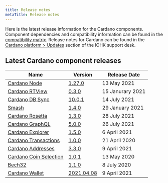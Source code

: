 ```yaml
---
title: Release notes
metaTitle: Release notes
---
```


Here is the latest release information for the Cardano components.
Component dependencies and compatibility information can be found in the [compatibility matrix](/tools/comp-matrix).
Release notes for Cardano can be found in the [Cardano platform > Updates](https://iohk.zendesk.com/hc/en-us/sections/360002160134-Updates) section of the IOHK support desk.

## Latest Cardano component releases

Name | Version | Release Date
-|-|-
[Cardano Node](https://github.com/input-output-hk/cardano-node) | [1.27.0](https://github.com/input-output-hk/cardano-node/releases/tag/1.27.0) | 13 May 2021
[Cardano RTView](https://github.com/input-output-hk/cardano-rt-view) | [0.3.0](https://github.com/input-output-hk/cardano-rt-view/releases/tag/0.3.0) | 15 Janurary 2021
[Cardano DB Sync](https://github.com/input-output-hk/cardano-db-sync/releases) | [10.0.1](https://github.com/input-output-hk/cardano-db-sync/releases/tag/10.0.1) | 14 July 2021
[Smash](https://github.com/input-output-hk/smash) | [1.4.0](https://github.com/input-output-hk/smash/releases/tag/v1.4.0) | 29 January 2021
[Cardano Rosetta](https://github.com/input-output-hk/cardano-rosetta) | [1.3.0](https://github.com/input-output-hk/cardano-rosetta/releases/tag/1.3.0) | 28 July 2021
[Cardano GraphQL](https://github.com/input-output-hk/cardano-graphql) | [5.0.0](https://github.com/input-output-hk/cardano-graphql/releases/tag/5.0.0) | 26 July 2021
[Cardano Explorer](https://github.com/input-output-hk/cardano-explorer-app) | [1.5.0](https://github.com/input-output-hk/cardano-explorer-app/releases/tag/1.5.0) | 6 April 2021
[Cardano Transactions](https://github.com/input-output-hk/cardano-transactions) | [1.0.0](https://github.com/input-output-hk/cardano-transactions/releases/tag/1.0.0) | 21 April 2020
[Cardano Addresses](https://github.com/input-output-hk/cardano-addresses) | [3.3.0](https://github.com/input-output-hk/cardano-addresses/releases/tag/3.3.0) | 9 April 2021
[Cardano Coin Selection](https://github.com/input-output-hk/cardano-coin-selection) | [1.0.1](https://github.com/input-output-hk/cardano-coin-selection/releases/tag/v1.0.1) | 13 May 2020
[Bech32](https://github.com/input-output-hk/bech32) | [1.1.0](https://github.com/input-output-hk/bech32/releases/tag/v1.1.0) | 8 July 2020
[Cardano Wallet](https://github.com/input-output-hk/cardano-wallet) | [2021.04.08](https://github.com/input-output-hk/cardano-wallet/releases/tag/v2021-04-08) | 9 April 2021



